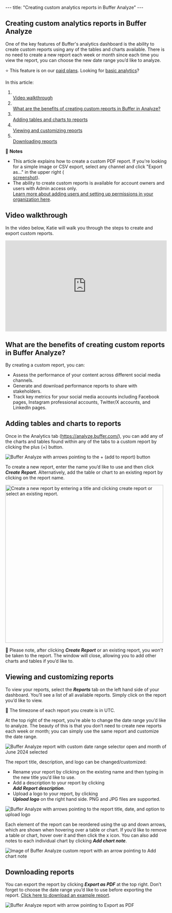 --- title: "Creating custom analytics reports in Buffer Analyze" --- <article id="fullArticle"> <h1 class="title">Creating custom analytics reports in Buffer Analyze</h1> <a href="javascript:window.print()" class="printArticle" title="Print this article" aria-label="Print this Article"><i class="icon-print"></i></a> <p>One of the key features of Buffer's analytics dashboard is the ability to create custom reports using any of the tables and charts available. There is no need to create a new report each week or month since each time you view the report, you can choose the new date range you’d like to analyze.</p> <div class="callout-red"> <p>⭐️ This feature is on our <a href="https://buffer.helpscoutdocs.com/article/595-features-available-on-each-buffer-plan" target="_blank">paid plans</a>. Looking for <a href="https://support.buffer.com//support.buffer.com/article/517-insights-on-shared-posts-within-your-publishing-dashboard">basic analytics</a>?</p> </div> <p>In this article:</p> <ol> <li></li><a href="#h_01ERDJC6VDHV3QKS60QTZX19T8" target="_self">Video walkthrough</a></li> <li></li><a href="#What-are-the-benefits-of-creating-custom-reports-in-Buffer-Analyze--FTAp-">What are the benefits of creating custom reports in Buffer in Analyze? </a></li> <li></li><a href="#h_ac447523-1e91-4ae0-8498-fcc2c315771d" target="_self">Adding tables and charts to reports</a></li> <li></li><a href="#h_f731d10e-c6e0-4f43-b5c4-c368108ffb15" target="_self">Viewing and customizing reports</a></li> <li></li><a href="#h_b3cf93d1-e1a1-4dfa-bcb2-cd7aa429a99f" target="_self">Downloading reports</a></li> </ol> <div class="callout-blue"> <p>📝 <b>Notes</b></p> <ul> <li>This article explains how to create a custom PDF report. If you're looking for a simple image or CSV export, select any channel and click "Export as..." in the upper right (</li><a href="https://share.buffer.com/2Nu8L1mY">screenshot</a>).</li> <li>The ability to create custom reports is available for account owners and users with Admin access only. </li><a href="https://buffer.helpscoutdocs.com/article/670-adding-users-and-setting-up-permissions-in-your-organization" target="_self">Learn more about adding users and setting up permissions in your organization here</a>.</li> </ul> </div> <h2 id="h_01ERDJC6VDHV3QKS60QTZX19T8">Video walkthrough</h2> <p>In the video below, Katie will walk you through the steps to create and export custom reports.</p> <div class="video video-youtube video-responsive" style="aspect-ratio:16 / 9;"> <iframe src="https://www.youtube.com/embed/iBDbn7xPHIk" width="100%" height="100%" title="YouTube video player" frameborder="0" allow="accelerometer; autoplay; clipboard-write; encrypted-media; gyroscope; picture-in-picture; web-share" allowfullscreen=""></iframe> </div> <h2 id="What-are-the-benefits-of-creating-custom-reports-in-Buffer-Analyze--FTAp-">What are the benefits of creating custom reports in Buffer Analyze?</h2> <p>By creating a custom report, you can:</p> <ul> <li>Assess the performance of your content across different social media channels.</li> <li>Generate and download performance reports to share with stakeholders.</li> <li>Track key metrics for your social media accounts including Facebook pages, Instagram professional accounts, Twitter/X accounts, and LinkedIn pages.</li> </ul> <h2 id="h_ac447523-1e91-4ae0-8498-fcc2c315771d">Adding tables and charts to reports</h2> <p>Once in the Analytics tab (<a href="https://analyze.buffer.com/">https://analyze.buffer.com/</a>), you can add any of the charts and tables found within any of the tabs to a custom report by clicking the plus (+) button.</p> <img src="//d33v4339jhl8k0.cloudfront.net/docs/assets/64cb6cf86d4a3e191f237e66/images/6880f19ec11e7d145471920e/file-lWZ1xBb4m1.png" alt="Buffer Analyze with arrows pointing to the + (add to report) button" style="max-width: 100%; " /> <p>To create a new report, enter the name you’d like to use and then click <strong><em>Create Report</em></strong>. Alternatively, add the table or chart to an existing report by clicking on the report name.</p> <img src="//d33v4339jhl8k0.cloudfront.net/docs/assets/64cb6cf86d4a3e191f237e66/images/64d24f7517822902c5ab907b/file-DljXihkqPF.png" alt="Create a new report by entering a title and clicking create report or select an existing report." style="width: 492.986px; " /> <div class="callout-blue"> <p>📝 Please note, after clicking <strong><em>Create Report</em></strong> or an existing report, you <em>won’t</em> be taken to the report. The window will close, allowing you to add other charts and tables if you’d like to.</p> </div> <h2 id="h_f731d10e-c6e0-4f43-b5c4-c368108ffb15">Viewing and customizing reports</h2> <p>To view your reports, select the <strong><em>Reports</em></strong> tab on the left hand side of your dashboard. You’ll see a list of all available reports. Simply click on the report you’d like to view.</p> <div class="callout-blue"> <p>📝 The timezone of each report you create is in UTC.</p> </div> <p>At the top right of the report, you’re able to change the date range you’d like to analyze. The beauty of this is that you don’t need to create new reports each week or month; you can simply use the same report and customize the date range.</p> <img src="//d33v4339jhl8k0.cloudfront.net/docs/assets/64cb6cf86d4a3e191f237e66/images/6880f757e14d8d7a2cbd0863/file-XTG7zeTGQ7.jpg" alt="Buffer Analyze report with custom date range selector open and month of June 2024 selected" style="max-width: 100%; " /> <p>The report title, description, and logo can be changed/customized:</p> <ul> <li>Rename your report by clicking on the existing name and then typing in the new title you’d like to use.</li> <li>Add a description to your report by clicking </li><strong><em>Add Report description</em></strong>.</li> <li>Upload a logo to your report, by clicking </li><strong><em>Upload logo</em></strong> on the right hand side. PNG and JPG files are supported.&nbsp;</li> </ul> <img src="//d33v4339jhl8k0.cloudfront.net/docs/assets/64cb6cf86d4a3e191f237e66/images/6880f6edc11e7d145471923a/file-iBBNcTNvFs.jpg" alt="Buffer Analyze with arrows pointing to the report title, date, and option to upload logo" style="max-width: 100%; " /> <p>Each element of the report can be reordered using the up and down arrows, which are shown when hovering over a table or chart. If you’d like to remove a table or chart, hover over it and then click the x icon. You can also add notes to each individual chart by clicking <em><strong>Add chart note</strong></em>.</p> <img src="//d33v4339jhl8k0.cloudfront.net/docs/assets/64cb6cf86d4a3e191f237e66/images/6880fc3cb28ecf16639c8ca3/file-tESbP4V8dT.jpg" alt="Image of Buffer Analyze custom report with an arrow pointing to Add chart note" style="max-width: 100%; " /> <h2 id="h_b3cf93d1-e1a1-4dfa-bcb2-cd7aa429a99f">Downloading reports</h2> <p>You can export the report by clicking <strong><em>Export as PDF</em></strong> at the top right. Don’t forget to choose the date range you’d like to use before exporting the report.&nbsp;<a href="https://drive.google.com/file/d/19zdSC7Pr-CxtzcMG7I7Z0LfHRkfCabXz/view?usp=sharing" target="_blank" rel="noopener">Click here to download an example report</a>.</p> <img src="//d33v4339jhl8k0.cloudfront.net/docs/assets/64cb6cf86d4a3e191f237e66/images/6880f679e14d8d7a2cbd085b/file-BBmoA2uvs2.jpg" alt="Buffer Analyze report with arrow pointing to Export as PDF" style="max-width: 100%; " /> </article> 